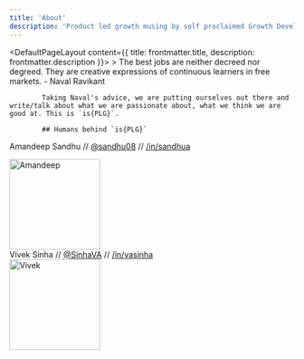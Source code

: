 ```yaml
---
title: 'About'
description: 'Product led growth musing by self proclaimed Growth Developers'
---
```


<DefaultPageLayout content={{ title: frontmatter.title, description: frontmatter.description }}>
    <Prose>
            > The best jobs are neither decreed nor degreed. They are creative expressions of continuous learners in free markets. - Naval Ravikant

            Taking Naval's advice, we are putting ourselves out there and write/talk about what we are passionate about, what we think we are good at. This is `is{PLG}`.

            ## Humans behind `is{PLG}`
Amandeep Sandhu // [@sandhu08](https://twitter.com/sandhu08)  // [/in/sandhua](https://www.linkedin.com/in/sandhua)
            <div class="author">
                <img class="rounded-full" width="160" src="https://user-images.githubusercontent.com/14086319/201571583-41220ed0-f941-40ad-b171-a42e7f3ce429.jpeg" title="Amandeep" />
            </div>
Vivek Sinha // [@SinhaVA](https://twitter.com/SinhaVA)  // [/in/vasinha](https://www.linkedin.com/in/vasinha/)
            <div class="author">
                <img class="rounded-full" width="160" src="https://assets.website-files.com/5e51c674258ffe10d286d30a/5e5358878e2493fbea064dd9_peep-59.svg" title="Vivek" />
            </div>
    </Prose>
</DefaultPageLayout>
